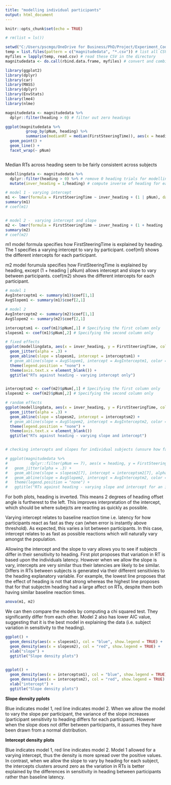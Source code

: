 ```yaml
---
title: "modelling individual participants"
output: html_document
---
```


```r
knitr::opts_chunk$set(echo = TRUE)
```

```r
# rm(list = ls())

setwd("C:/Users/pscmgo/OneDrive for Business/PhD/Project/Experiment_Code/Straights")
temp = list.files(pattern = c("magnitudedata", "*.csv")) # list all CSV files in the directory
myfiles = lapply(temp, read.csv) # read these CSV in the directory
magnitudedata <- do.call(rbind.data.frame, myfiles) # convert and combine the CSV files into dataframe

```

```r

library(ggplot2)
library(dplyr)
library(car)
library(MASS)
library(dplyr)
library(EnvStats)
library(lme4)
library(nlme)

```

```r


magnitudedata <- magnitudedata %>%
  dplyr::filter(heading > 0) # filter out zero headings 

ggplot(magnitudedata %>%
         group_by(pNum, heading) %>%
         summarise(medianRT = median(FirstSteeringTime)), aes(x = heading, y = medianRT)) +
  geom_point() +
  geom_line() +
  facet_wrap(~ pNum)



```

Median RTs across heading seem to be fairly consistent across subjects

```r

modellingdata <- magnitudedata %>%
  dplyr::filter(heading > 0) %>% # remove 0 heading trials for modelling data
  mutate(inver_heading = 1/heading) # compute inverse of heading for ease of interpretting intercept

# model 1 - varying intercept
m1 <- lmer(formula = FirstSteeringTime ~ inver_heading + (1 | pNum), data = modellingdata)
summary(m1)
# coef(m1)


# model 2 -  varying intercept and slope
m2 <- lmer(formula = FirstSteeringTime ~ inver_heading + (1 + heading | pNum), data = modellingdata)
summary(m2)
# coef(m2)

```

m1 model formula specifies how FirstSteeringTime is explained by heading. The 1 specifies a varying intercept to vary by participant. coef(m1) shows the different intercepts for each participant. 

m2 model forumula specifies how FirstSteeringTime is explained by heading, except (1 + heading | pNum) allows intercept and slope to vary between participants. coef(m2) shows the different intercepts for each participant.

```r
# model 1
AvgInterceptm1 <- summary(m1)$coef[1,1]
AvgSlopem1 <- summary(m1)$coef[2,1]

# model 2
AvgInterceptm2 <- summary(m2)$coef[1,1]
AvgSlopem2 <- summary(m2)$coef[2,1]

```

```r

interceptsm1 <- coef(m1)$pNum[,1] # Specifying the first column only
slopesm1 <- coef(m1)$pNum[,2] # Specifying the second column only

# fixed effects
ggplot(modellingdata, aes(x = inver_heading, y = FirstSteeringTime, color = as.factor(pNum))) + 
  geom_jitter(alpha = .3) +
  geom_abline(slope = slopesm1, intercept = interceptsm1) +
  # geom_abline(slope = AvgSlopem1, intercept = AvgInterceptm1, color = "red", size = 1, show.legend = TRUE) +
  theme(legend.position = "none") +
  theme(axis.text.x = element_blank()) +
  ggtitle("RTs against heading - varying intercept only")


interceptsm2 <- coef(m2)$pNum[,1] # Specifying the first column only
slopesm2 <- coef(m2)$pNum[,2] # Specifying the second column only

# random effects 
ggplot(modellingdata, aes(x = inver_heading, y = FirstSteeringTime, color = as.factor(pNum))) + 
  geom_jitter(alpha = .3) +
  geom_abline(slope = slopesm2, intercept = interceptsm2) +
  # geom_abline(slope = AvgSlopem2, intercept = AvgInterceptm2, color = "red", size = 1, show.legend = TRUE) +
  theme(legend.position = "none") +
  theme(axis.text.x = element_blank())
  ggtitle("RTs against heading - varying slope and intercept")


# checking intercepts and slopes for individual subjects (unsure how facet_wrap subjectw with their individual intercepts and slopes...)

# ggplot(magnitudedata %>%
#          dplyr::filter(pNum == 7), aes(x = heading, y = FirstSteeringTime, color = as.factor(pNum))) + 
#   geom_jitter(alpha = .3) +
#   geom_abline(slope = slopesm2[7], intercept = interceptsm2[7], alpha = .5) +
#   geom_abline(slope = AvgSlopem2, intercept = AvgInterceptm2, color = "red", size = 1, show.legend = TRUE) +
#   theme(legend.position = "none") +
#   ggtitle("RTs against heading - varying slope and intercept for an individual")

```
For both plots, heading is inverted. This means 2 degrees of heading offset angle is furtherest to the left. This improves interpretation of the intercept, which should be where subejcts are reacting as quickly as possible.

Varying intercept relates to baseline reaction time i.e. latency for how participants react as fast as they can (when error is instantly above threshold). As expected, this varies a lot between participants. In this case, intercept relates to as fast as possible reactions which will naturally vary amongst the population. 

Allowing the intercept and the slope to vary allows you to see if subjects differ in their sensitivity to heading. First plot proposes that variation in RT is based upon the individuals latency. However when we allow the slope is vary, intercepts are very similar thus their latencies are likely to be similar. Differs in RTs between subjects is generated via their different sensitivies to the heading explanatory variable. For example, the lowest line proposes that the effect of heading is not that strong whereas the highest line proposes that for that subjectm heading had a large affect on RTs, despite them both having similar baseline reaction times.

```r

anova(m1, m2)

```
We can then compare the models by computing a chi squared test. They significantly differ from each other. Model 2 also has lower AIC value, suggesting that it is the best model in explaining the data (i.e. subject variation in sensitivity to the heading).

```r

ggplot() + 
  geom_density(aes(x = slopesm1), col = "blue", show.legend = TRUE) +
  geom_density(aes(x = slopesm2), col = "red", show.legend = TRUE) +
  xlab("slope") +
  ggtitle("Slope density plots")
  

ggplot() + 
  geom_density(aes(x = interceptsm1), col = "blue", show.legend = TRUE) +
  geom_density(aes(x = interceptsm2), col = "red", show.legend = TRUE) +
  xlab("intercept") +
  ggtitle("Slope density plots")

```
**Slope density pplots**

Blue indicates model 1, red line indicates model 2. When we allow the model to vary the slope per participant, the variance of the slope increases (participant sensitivity to heading differs for each participant). However when the slope does not differ between participants, it assumes they have been drawn from a normal distribution.

**Intercept density plots**

Blue indicates model 1, red line indicates model 2. Model 1 allowed for a varying intercept, thus the density is more spread over the positive values. In contrast, when we allow the slope to vary by heading for each subject, the intercepts clusters around zero as the variation in RTs is better explained by the differences in sensitivity in heading between participants rather than baseline latency.